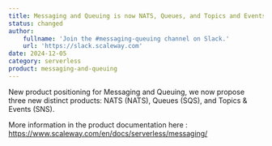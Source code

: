 ```yaml
---
title: Messaging and Queuing is now NATS, Queues, and Topics and Events
status: changed
author:
    fullname: 'Join the #messaging-queuing channel on Slack.'
    url: 'https://slack.scaleway.com'
date: 2024-12-05
category: serverless
product: messaging-and-queuing
---
```


New product positioning for Messaging and Queuing, we now propose three new distinct products: NATS (NATS), Queues (SQS), and Topics & Events (SNS).

More information in the product documentation here : https://www.scaleway.com/en/docs/serverless/messaging/

